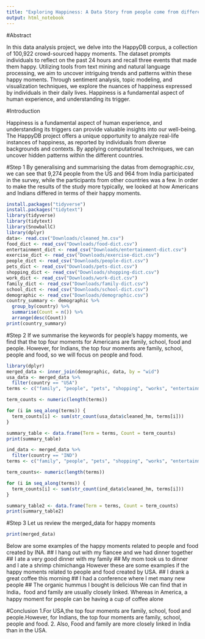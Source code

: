 ```yaml
---
title: "Exploring Happiness: A Data Story from people come from different countries"
output: html_notebook
---
```

#Abstract

In this data analysis project, we delve into the HappyDB corpus, a collection of 100,922 crowd-sourced happy moments. The dataset prompts individuals to reflect on the past 24 hours and recall three events that made them happy. Utilizing tools from text mining and natural language processing, we aim to uncover intriguing trends and patterns within these happy moments. Through sentiment analysis, topic modeling, and visualization techniques, we explore the nuances of happiness expressed by individuals in their daily lives. Happiness is a fundamental aspect of human experience, and understanding its trigger.

#Introduction 

Happiness is a fundamental aspect of human experience, and understanding its triggers can provide valuable insights into our well-being. The HappyDB project offers a unique opportunity to analyze real-life instances of happiness, as reported by individuals from diverse backgrounds and contexts. By applying computational techniques, we can uncover hidden patterns within the different countries.

#Step 1
By generalising and summarising the datas from demographic.csv, we can see that 9,274 people from the US and 964 from India participated in the survey, while the participants from other countries was a few. In order to make the results of the study more typically, we looked at how Americans and Indians differed in terms of their happy moments.
```r

install.packages("tidyverse")
install.packages("tidytext")
library(tidyverse)
library(tidytext)
library(SnowballC)
library(dplyr)
data<- read.csv("Downloads/cleaned_hm.csv")
food_dict <- read_csv("Downloads/food-dict.csv")
entertainment_dict <- read_csv("Downloads/entertainment-dict.csv")
exercise_dict <- read_csv("Downloads/exercise-dict.csv")
people_dict <- read_csv("Downloads/people-dict.csv")
pets_dict <- read_csv("Downloads/pets-dict.csv")
shopping_dict <- read_csv("Downloads/shopping-dict.csv")
work_dict <- read_csv("Downloads/work-dict.csv")
family_dict <- read_csv("Downloads/family-dict.csv")
school_dict <- read_csv("Downloads/school-dict.csv")
demographic <- read_csv("Downloads/demographic.csv")
country_summary <- demographic %>%
  group_by(country) %>%
  summarise(Count = n()) %>%
  arrange(desc(Count))
print(country_summary)
```
#Step 2
If we summarise the keywords for people's happy moments, we find that the top four moments for Americans are family, school, food and people.
However, for Indians, the top four moments are family, school, people and food, so we will focus on people and food.
```r
library(dplyr)
merged_data <- inner_join(demographic, data, by = "wid")
usa_data <- merged_data %>% 
  filter(country == "USA")
terms <- c("family", "people", "pets", "shopping", "works", "entertainment", "food", "exercise", "school")

term_counts <- numeric(length(terms))

for (i in seq_along(terms)) {
  term_counts[i] <- sum(str_count(usa_data$cleaned_hm, terms[i]))
}

summary_table <- data.frame(Term = terms, Count = term_counts)
print(summary_table)

ind_data <- merged_data %>% 
  filter(country == "IND")
terms <- c("family", "people", "pets", "shopping", "works", "entertainment", "food", "exercise", "school")

term_counts<- numeric(length(terms))

for (i in seq_along(terms)) {
  term_counts[i] <- sum(str_count(ind_data$cleaned_hm, terms[i]))
}

summary_table2 <- data.frame(Term = terms, Count = term_counts)
print(summary_table2)
```
#Step 3
Let us review the merged_data for happy moments
```r
print(merged_data)
```
Below are some examples of the happy moments related to people and food created by INA.
## I hang out with my fiancee and we had dinner together
## I ate a very good dinner with my family
## My mom took us to dinner and I ate a shrimp chimichanga
However these are some examples if the happy moments related to people and food created by USA.
## I drank a great coffee this morning
## I had a conference where I met many new people
## The organic hummus I bought is delicious
We can find that in India，food and family are usually closely linked. Whereas in America, a happy moment for people can be having a cup of coffee alone

#Conclusion
1.For USA,the top four moments are family, school, food and people.However, for Indians, the top four moments are family, school, people and food.
2. Also, Food and family are more closely linked in India than in the USA.